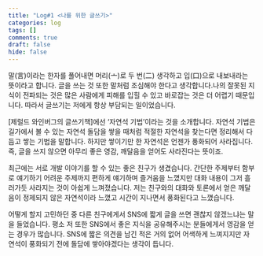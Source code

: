 ```yaml
---
title: "Log#1 <나를 위한 글쓰기>"
categories: log
tags: []
comments: true
draft: false
hide: false
---
```


말(言)이라는 한자를 풀어내면 머리(亠)로 두 번(二) 생각하고 입(口)으로 내보내라는 뜻이라고 합니다. 글을 쓰는 것 또한 말처럼 조심해야 한다고 생각합니다.나의 잘못된 지식이 전파되는 것은 많은 사람에게 피해를 입힐 수 있고 바로잡는 것은 더 어렵기 때문입니다. 따라서 글쓰기는 저에게 항상 부담되는 일이었습니다.

[제럴드 와인버그의 글쓰기책]에선 ‘자연석 기법’이라는 것을 소개합니다. 자연석 기법은 길가에서 볼 수 있는 자연석 돌담을 쌓을 때처럼 적절한 자연석을 찾는다면 정리해서 다듬고 쌓는 기법을 말합니다. 하지만 쌓이기만 한 자연석은 언젠가 풍화되어 사라집니다. 즉, 글을 쓰지 않으면 아무리 좋은 영감, 깨달음을 얻어도 사라진다는 뜻이죠.

최근에는 서로 개발 이야기를 할 수 있는 좋은 친구가 생겼습니다. 간단한 주제부터 함부로 얘기하기 어려운 주제까지 편하게 얘기하며 즐거움을 느꼈지만 대화 내용이 그저 흘러가듯 사라지는 것이 아쉽게 느껴졌습니다. 저는 친구와의 대화와 토론에서 얻은 깨달음이 정제되지 않은 자연석이라 느꼈고 시간이 지나면서 풍화된다고 느꼈습니다.

어떻게 할지 고민하던 중 다른 친구에게서 SNS에 짧게 글을 쓰면 괜찮지 않겠느냐는 말을 들었습니다. 평소 저 또한 SNS에서 좋은 지식을 공유해주시는 분들에게서 영감을 얻는 경우가 많습니다. SNS에 짧은 의견을 남긴 적은 거의 없어 어색하게 느껴지지만 자연석이 풍화되기 전에 돌담에 쌓아야겠다는 생각이 듭니다.